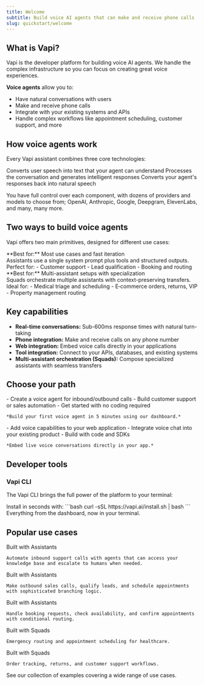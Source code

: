 ```yaml
---
title: Welcome
subtitle: Build voice AI agents that can make and receive phone calls
slug: quickstart/welcome
---
```


## What is Vapi?

Vapi is the developer platform for building voice AI agents. We handle the complex infrastructure so you can focus on creating great voice experiences.

**Voice agents** allow you to:
- Have natural conversations with users
- Make and receive phone calls
- Integrate with your existing systems and APIs
- Handle complex workflows like appointment scheduling, customer support, and more

## How voice agents work

Every Vapi assistant combines three core technologies:

<CardGroup cols={3}>
  <Card title="Speech-to-Text" icon="microphone" iconType="solid">
    Converts user speech into text that your agent can understand
  </Card>
  <Card title="Large Language Model" icon="brain" iconType="solid">
    Processes the conversation and generates intelligent responses
  </Card>
  <Card title="Text-to-Speech" icon="volume-high" iconType="solid">
    Converts your agent's responses back into natural speech
  </Card>
</CardGroup>

You have full control over each component, with dozens of providers and models to choose from; OpenAI, Anthropic, Google, Deepgram, ElevenLabs, and many, many more.

## Two ways to build voice agents

Vapi offers two main primitives, designed for different use cases:

<CardGroup cols={2}>
  <Card 
    title="Assistants" 
    icon="robot" 
    iconType="solid"
    href="/assistants/quickstart"
  >
    <div className='absolute top-4 right-4'>
      <Icon icon="arrow-up-right-from-square" />
    </div>
    **Best for:** Most use cases and fast iteration
    <br />
    Assistants use a single system prompt plus tools and structured outputs. Perfect for:
    - Customer support
    - Lead qualification
    - Booking and routing
  </Card>
  <Card 
    title="Squads" 
    icon="users" 
    iconType="solid"
    href="/squads"
  >
    <div className='absolute top-4 right-4'>
      <Icon icon="arrow-up-right-from-square" />
    </div>
    **Best for:** Multi-assistant setups with specialization
    <br />
    Squads orchestrate multiple assistants with context-preserving transfers. Ideal for:
    - Medical triage and scheduling
    - E‑commerce orders, returns, VIP
    - Property management routing
  </Card>
</CardGroup>

## Key capabilities

- **Real-time conversations:** Sub-600ms response times with natural turn-taking
- **Phone integration:** Make and receive calls on any phone number
- **Web integration:** Embed voice calls directly in your applications  
- **Tool integration:** Connect to your APIs, databases, and existing systems
- **Multi-assistant orchestration (Squads):** Compose specialized assistants with seamless transfers

## Choose your path

<CardGroup cols={2}>
  <Card
    title="Phone Calls"
    icon="phone"
    iconType="solid"
    href="/quickstart/phone"
  >
    <div className='absolute top-4 right-4'>
      <Icon icon="arrow-up-right-from-square" />
    </div>
    - Create a voice agent for inbound/outbound calls
    - Build customer support or sales automation
    - Get started with no coding required

    *Build your first voice agent in 5 minutes using our dashboard.*
  </Card>
  <Card
    title="Web Integration"
    icon="browser"
    iconType="solid"
    href="/quickstart/web"
  >
    <div className='absolute top-4 right-4'>
      <Icon icon="arrow-up-right-from-square" />
    </div>
    - Add voice capabilities to your web application
    - Integrate voice chat into your existing product
    - Build with code and SDKs

    *Embed live voice conversations directly in your app.*
  </Card>
</CardGroup>

## Developer tools

### Vapi CLI

The Vapi CLI brings the full power of the platform to your terminal:

<CardGroup cols={1}>
  <Card
    title="CLI Overview"
    icon="terminal"
    iconType="solid"
    href="/cli"
  >
    <div className='absolute top-4 right-4'>
      <Icon icon="arrow-up-right-from-square" />
    </div>
    Install in seconds with:
    ```bash
    curl -sSL https://vapi.ai/install.sh | bash
    ```
    Everything from the dashboard, now in your terminal.
  </Card>
</CardGroup>

## Popular use cases

<CardGroup cols={3}>
  <Card 
    title="Customer Support" 
    icon="headset" 
    iconType="solid"
    href="/assistants/examples/inbound-support"
  >
    <div className='absolute top-4 right-4'>
      <Icon icon="arrow-up-right-from-square" />
    </div>
    <div class="vapi-badge vapi-badge-assistant">Built with Assistants</div>
    
    Automate inbound support calls with agents that can access your knowledge base and escalate to humans when needed.
  </Card>
  <Card 
    title="Sales & Lead Qualification" 
    icon="phone-office" 
    iconType="solid"
    href="/assistants/examples/lead-qualification"
  >
    <div className='absolute top-4 right-4'>
      <Icon icon="arrow-up-right-from-square" />
    </div>
    <div class="vapi-badge vapi-badge-assistant">Built with Assistants</div>
    
    Make outbound sales calls, qualify leads, and schedule appointments with sophisticated branching logic.
  </Card>
  <Card 
    title="Appointment Scheduling" 
    icon="calendar-check" 
    iconType="solid"
    href="/assistants/examples/appointment-scheduling"
  >
    <div className='absolute top-4 right-4'>
      <Icon icon="arrow-up-right-from-square" />
    </div>
    <div class="vapi-badge vapi-badge-assistant">Built with Assistants</div>
    
    Handle booking requests, check availability, and confirm appointments with conditional routing.
  </Card>
  <Card 
    title="Medical Triage & Scheduling" 
    icon="stethoscope" 
    iconType="solid"
    href="/squads/examples/clinic-triage-scheduling"
  >
    <div className='absolute top-4 right-4'>
      <Icon icon="arrow-up-right-from-square" />
    </div>
    <div class="vapi-badge vapi-badge-squad">Built with Squads</div>
    
    Emergency routing and appointment scheduling for healthcare.
  </Card>
  <Card 
    title="E-commerce Order Management" 
    icon="shopping-cart" 
    iconType="solid"
    href="/squads/examples/ecommerce-order-management"
  >
    <div className='absolute top-4 right-4'>
      <Icon icon="arrow-up-right-from-square" />
    </div>
    <div class="vapi-badge vapi-badge-squad">Built with Squads</div>
    
    Order tracking, returns, and customer support workflows.
  </Card>
  <Card 
    title="See more examples" 
    icon="book" 
    iconType="solid" 
    href="/examples"
  >
    <div className='absolute top-4 right-4'>
      <Icon icon="arrow-up-right-from-square" />
    </div>
    See our collection of examples covering a wide range of use cases.
  </Card>
</CardGroup>

